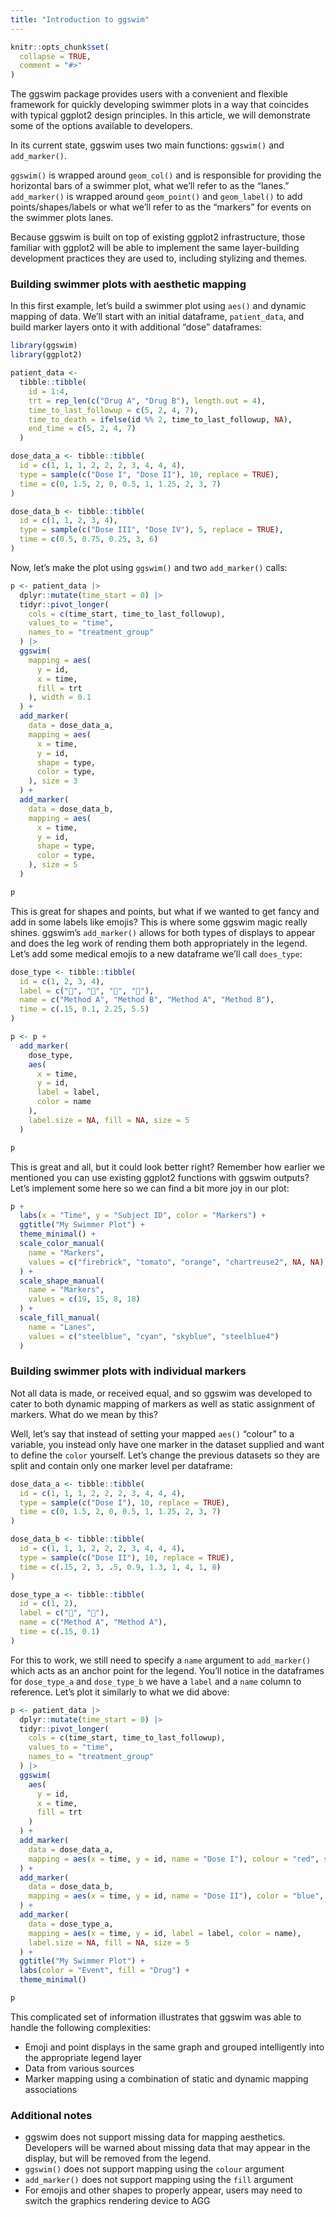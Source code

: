 ```yaml
---
title: "Introduction to ggswim"
---
```


```r
knitr::opts_chunk$set(
  collapse = TRUE,
  comment = "#>"
)
```

The ggswim package provides users with a convenient and flexible framework for quickly developing swimmer plots in a way that coincides with typical ggplot2 design principles. In this article, we will demonstrate some of the options available to developers.

In its current state, ggswim uses two main functions: `ggswim()` and `add_marker()`. 

`ggswim()` is wrapped around `geom_col()` and is responsible for providing the horizontal bars of a swimmer plot, what we'll refer to as the "lanes." `add_marker()` is wrapped around `geom_point()` and `geom_label()` to add points/shapes/labels or what we'll refer to as the "markers" for events on the swimmer plots lanes.

Because ggswim is built on top of existing ggplot2 infrastructure, those familiar with ggplot2 will be able to implement the same layer-building development practices they are used to, including stylizing and themes.

### Building swimmer plots with aesthetic mapping

In this first example, let's build a swimmer plot using `aes()` and dynamic mapping of data. We'll start with an initial dataframe, `patient_data`, and build marker layers onto it with additional "dose" dataframes:

```r
library(ggswim)
library(ggplot2)

patient_data <-
  tibble::tibble(
    id = 1:4,
    trt = rep_len(c("Drug A", "Drug B"), length.out = 4),
    time_to_last_followup = c(5, 2, 4, 7),
    time_to_death = ifelse(id %% 2, time_to_last_followup, NA),
    end_time = c(5, 2, 4, 7)
  )

dose_data_a <- tibble::tibble(
  id = c(1, 1, 1, 2, 2, 2, 3, 4, 4, 4),
  type = sample(c("Dose I", "Dose II"), 10, replace = TRUE),
  time = c(0, 1.5, 2, 0, 0.5, 1, 1.25, 2, 3, 7)
)

dose_data_b <- tibble::tibble(
  id = c(1, 1, 2, 3, 4),
  type = sample(c("Dose III", "Dose IV"), 5, replace = TRUE),
  time = c(0.5, 0.75, 0.25, 3, 6)
)
```

Now, let's make the plot using `ggswim()` and two `add_marker()` calls:

```r
p <- patient_data |>
  dplyr::mutate(time_start = 0) |>
  tidyr::pivot_longer(
    cols = c(time_start, time_to_last_followup),
    values_to = "time",
    names_to = "treatment_group"
  ) |>
  ggswim(
    mapping = aes(
      y = id,
      x = time,
      fill = trt
    ), width = 0.1
  ) +
  add_marker(
    data = dose_data_a,
    mapping = aes(
      x = time,
      y = id,
      shape = type,
      color = type,
    ), size = 3
  ) +
  add_marker(
    data = dose_data_b,
    mapping = aes(
      x = time,
      y = id,
      shape = type,
      color = type,
    ), size = 5
  )

p
```

This is great for shapes and points, but what if we wanted to get fancy and add in some labels like emojis? This is where some ggswim magic really shines. ggswim's `add_marker()` allows for both types of displays to appear and does the leg work of rending them both appropriately in the legend. Let's add some medical emojis to a new dataframe we'll call `does_type`:

```r
dose_type <- tibble::tibble(
  id = c(1, 2, 3, 4),
  label = c("💊", "💉", "💊", "💉"),
  name = c("Method A", "Method B", "Method A", "Method B"),
  time = c(.15, 0.1, 2.25, 5.5)
)

p <- p +
  add_marker(
    dose_type,
    aes(
      x = time,
      y = id,
      label = label,
      color = name
    ),
    label.size = NA, fill = NA, size = 5
  )

p
```

This is great and all, but it could look better right? Remember how earlier we mentioned you can use existing ggplot2 functions with ggswim outputs? Let's implement some here so we can find a bit more joy in our plot:

```r
p +
  labs(x = "Time", y = "Subject ID", color = "Markers") +
  ggtitle("My Swimmer Plot") +
  theme_minimal() +
  scale_color_manual(
    name = "Markers",
    values = c("firebrick", "tomato", "orange", "chartreuse2", NA, NA)
  ) +
  scale_shape_manual(
    name = "Markers",
    values = c(19, 15, 8, 18)
  ) +
  scale_fill_manual(
    name = "Lanes",
    values = c("steelblue", "cyan", "skyblue", "steelblue4")
  )
```

### Building swimmer plots with individual markers

Not all data is made, or received equal, and so ggswim was developed to cater to both dynamic mapping of markers as well as static assignment of markers. What do we mean by this?

Well, let's say that instead of setting your mapped `aes()` "colour" to a variable, you instead only have one marker in the dataset supplied and want to define the `color` yourself. Let's change the previous datasets so they are split and contain only one marker level per dataframe:

```r
dose_data_a <- tibble::tibble(
  id = c(1, 1, 1, 2, 2, 2, 3, 4, 4, 4),
  type = sample(c("Dose I"), 10, replace = TRUE),
  time = c(0, 1.5, 2, 0, 0.5, 1, 1.25, 2, 3, 7)
)

dose_data_b <- tibble::tibble(
  id = c(1, 1, 1, 2, 2, 2, 3, 4, 4, 4),
  type = sample(c("Dose II"), 10, replace = TRUE),
  time = c(.15, 2, 3, .5, 0.9, 1.3, 1, 4, 1, 8)
)

dose_type_a <- tibble::tibble(
  id = c(1, 2),
  label = c("💊", "💊"),
  name = c("Method A", "Method A"),
  time = c(.15, 0.1)
)
```

For this to work, we still need to specify a `name` argument to `add_marker()` which acts as an anchor point for the legend. You'll notice in the dataframes for `dose_type_a` and `dose_type_b` we have a `label` and a `name` column to reference. Let's plot it similarly to what we did above:

```r
p <- patient_data |>
  dplyr::mutate(time_start = 0) |>
  tidyr::pivot_longer(
    cols = c(time_start, time_to_last_followup),
    values_to = "time",
    names_to = "treatment_group"
  ) |>
  ggswim(
    aes(
      y = id,
      x = time,
      fill = trt
    )
  ) +
  add_marker(
    data = dose_data_a,
    mapping = aes(x = time, y = id, name = "Dose I"), colour = "red", size = 5
  ) +
  add_marker(
    data = dose_data_b,
    mapping = aes(x = time, y = id, name = "Dose II"), color = "blue", shape = 8
  ) +
  add_marker(
    data = dose_type_a,
    mapping = aes(x = time, y = id, label = label, color = name),
    label.size = NA, fill = NA, size = 5
  ) +
  ggtitle("My Swimmer Plot") +
  labs(color = "Event", fill = "Drug") +
  theme_minimal()

p
```

This complicated set of information illustrates that ggswim was able to handle the following complexities:

- Emoji and point displays in the same graph and grouped intelligently into the appropriate legend layer
- Data from various sources
- Marker mapping using a combination of static and dynamic mapping associations

### Additional notes

- ggswim does not support missing data for mapping aesthetics. Developers will be warned about missing data that may appear in the display, but will be removed from the legend.
- `ggswim()` does not support mapping using the `colour` argument
- `add_marker()` does not support mapping using the `fill` argument
- For emojis and other shapes to properly appear, users may need to switch the graphics rendering device to AGG
